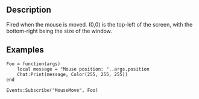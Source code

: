 {{Lua/Event|
  arguments = [[Lua/Shared/Vector2|Vector2]] position
}}

==Description==

Fired when the mouse is moved. (0,0) is the top-left of the screen, with the bottom-right being the size of the window.

==Examples==

<syntaxhighlight>
Foo = function(args)
	local message = "Mouse position: "..args.position
	Chat:Print(message, Color(255, 255, 255))
end

Events:Subscribe("MouseMove", Foo)
</syntaxhighlight>